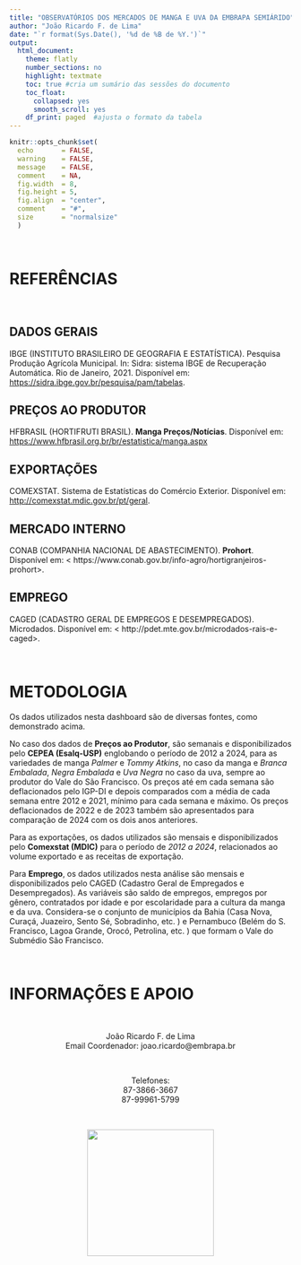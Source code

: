 ```yaml
---
title: "OBSERVATÓRIOS DOS MERCADOS DE MANGA E UVA DA EMBRAPA SEMIÁRIDO"
author: "João Ricardo F. de Lima"
date: "`r format(Sys.Date(), '%d de %B de %Y.')`"
output:
  html_document:
    theme: flatly
    number_sections: no
    highlight: textmate
    toc: true #cria um sumário das sessões do documento
    toc_float:
      collapsed: yes
      smooth_scroll: yes
    df_print: paged  #ajusta o formato da tabela
---
```


```r
knitr::opts_chunk$set(
  echo       = FALSE,
  warning    = FALSE,
  message    = FALSE,
  comment    = NA,
  fig.width  = 8, 
  fig.height = 5,
  fig.align  = "center",
  comment    = "#",
  size       = "normalsize"
  )
```

<br>

# REFERÊNCIAS

<br>

## DADOS GERAIS
IBGE (INSTITUTO BRASILEIRO DE GEOGRAFIA E ESTATÍSTICA). Pesquisa Produção Agrícola Municipal. In: Sidra: sistema IBGE de Recuperação Automática. Rio de Janeiro, 2021. Disponível em: <https://sidra.ibge.gov.br/pesquisa/pam/tabelas>. 

## PREÇOS AO PRODUTOR
HFBRASIL (HORTIFRUTI BRASIL).  **Manga Preços/Notícias**. Disponível em: <https://www.hfbrasil.org.br/br/estatistica/manga.aspx>

## EXPORTAÇÕES
COMEXSTAT. Sistema de Estatísticas do Comércio Exterior. Disponível em: <http://comexstat.mdic.gov.br/pt/geral>.

## MERCADO INTERNO
CONAB (COMPANHIA NACIONAL DE ABASTECIMENTO). **Prohort**. Disponível em: < https://www.conab.gov.br/info-agro/hortigranjeiros-prohort>. 

## EMPREGO
CAGED (CADASTRO GERAL DE EMPREGOS E DESEMPREGADOS). Microdados. Disponível em: < http://pdet.mte.gov.br/microdados-rais-e-caged>.


<br>

# METODOLOGIA

Os dados utilizados nesta dashboard são de diversas fontes, como demonstrado acima. 

No caso dos dados de **Preços ao Produtor**, são semanais e disponibilizados pelo **CEPEA (Esalq-USP)** englobando o período de 2012 a 2024, para as variedades de manga *Palmer* e *Tommy Atkins*, no caso da manga e *Branca Embalada*, *Negra Embalada* e *Uva Negra* no caso da uva, sempre ao produtor do Vale do São Francisco.  Os preços até em cada semana são deflacionados pelo IGP-DI e depois comparados com a média de cada semana entre 2012 e 2021, mínimo para cada semana e máximo. Os preços deflacionados de 2022 e de 2023 também são apresentados para comparação de 2024 com os dois anos anteriores. 

Para as exportações, os dados utilizados são mensais e disponibilizados pelo **Comexstat (MDIC)** para o período de *2012 a 2024*, relacionados ao volume exportado e as receitas de exportação.

Para **Emprego**, os dados utilizados nesta análise são mensais e disponibilizados pelo CAGED (Cadastro Geral de Empregados e Desempregados). As variáveis são saldo de empregos, empregos por gênero, contratados por idade e por escolaridade para a cultura da manga e da uva. Considera-se o conjunto de municípios da Bahia (Casa Nova, Curaçá, Juazeiro, Sento Sé, Sobradinho, etc. ) e Pernambuco (Belém do S. Francisco, Lagoa Grande, Orocó, Petrolina, etc. ) que formam o Vale do Submédio São Francisco.

<br>

# INFORMAÇÕES E APOIO

<br>

<center>João Ricardo F. de Lima</center>

<center>Email Coordenador: joao.ricardo\@embrapa.br</center>

<br>

<center>Telefones:</center>

<center>87-3866-3667</center>

<center>87-99961-5799</center>

<br>

<center>![](apoio1.png){width="6cm"}</center>

<br>



